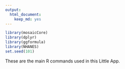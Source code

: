```yaml
---
output: 
  html_document: 
    keep_md: yes
---
```


```r
library(mosaicCore)
library(dplyr)
library(ggformula)
library(NHANES)
set.seed(101)
```

These are the main R commands used in this Little App.

